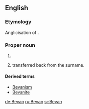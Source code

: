 {{also|bevañ}}
==English==

===Etymology===
Anglicisation of {{etyl|cy|en}} {{m|cy|ab Ifan}}.

===Proper noun===
{{en-proper noun}}

# {{surname|from=Welsh}}
# {{given name|male|from=surnames}} transferred back from the surname.

====Derived terms====
* [[Bevanism]]
* [[Bevanite]]

[[de:Bevan]]
[[ru:Bevan]]
[[sr:Bevan]]